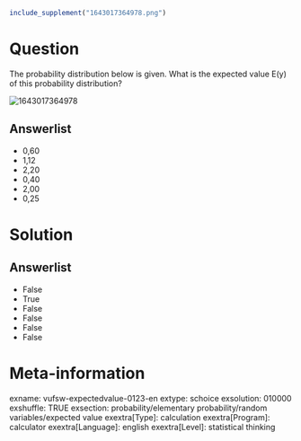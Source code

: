 ```r
include_supplement("1643017364978.png")
```

Question
========
The probability distribution below is given. What is the expected value
E(y) of this probability distribution?  
  
<img src="1643017364978.png" class="fr-fic fr-dii tvcss_2"
alt="1643017364978" />

Answerlist
----------
* 0,60
* 1,12
* 2,20
* 0,40
* 2,00
* 0,25

Solution
========










Answerlist
----------
* False
* True
* False
* False
* False
* False

Meta-information
================
exname: vufsw-expectedvalue-0123-en
extype: schoice
exsolution: 010000
exshuffle: TRUE
exsection: probability/elementary probability/random variables/expected value
exextra[Type]: calculation
exextra[Program]: calculator
exextra[Language]: english
exextra[Level]: statistical thinking

